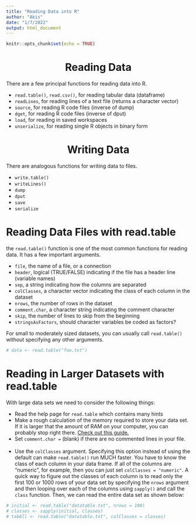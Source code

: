 ```yaml
---
title: "Reading Data into R"
author: "Akis"
date: "1/7/2022"
output: html_document
---
```


```r
knitr::opts_chunk$set(echo = TRUE)
```

<center> <h1> Reading Data </h1> </center>

There are a few principal functions for reading data into R.

* `read.table()`, `read.csv()`, for reading tabular data (dataframe)
* `readLines`, for reading lines of a text file (returns a character vector)
* `source `, for reading R code files (inverse of dump)
* `dget`, for reading R code files (inverse of dput)
* `load`, for reading in saved workspaces
* `unserialize`, for reading single R objects in binary form

<center> <h1> Writing Data </h1> </center>

There are analogous functions for writing data to files.

* `write.table()`
* `writeLines()`
* `dump`
* `dput`
* `save`
* `serialize`

# Reading Data Files with read.table

the `read.table()` function is one of the most common functions for reading data. It has a few important arguments.

* `file`, the name of a file, or a connection
* `header`, logical (TRUE/FALSE) indicating if the file has a header line (variable names)
* `sep`, a string indicating how the columns are separated
* `colClasses`, a character vector indicating the class of each column in the dataset
* `nrows`, the number of rows in the dataset
* `comment.char`, a character string indicating the comment character
* `skip`, the  number of lines to skip from the beginning
* `stringsAsFactors`, should character variables be coded as factors?

For small to moderately sized datasets, you can usually call `read.table()` without specifying any other arguments.

```r
# data <- read.table("foo.txt")
```

# Reading in Larger Datasets with read.table

With large data sets we need to consider the following things:

* Read the help page for `read.table` which contains many hints
* Make a rough calculation of the memory required to store your data set. If it is larger that the amount of RAM on your computer, you can probably stop right there. [Check out this guide.](https://medium.com/@robertopreste/tabular-data-memory-requirements-9881d2bf747a)
* Set `comment.char = ` (blank) if there are no commented lines in your file.
\
\
* Use the `colClasses` argument. Specifying this option instead of using the default can make `read.table()` run MUCH faster. You have to know the class of each column in your data frame. If all of the columns are "numeric", for example, then you can just set `colClasses = "numeric"`. A quick way to figure out the classes of each column is to read only the first 100 or 1000 rows of your data set by specifying the `nrows` argument and then looping over each of the columns using `sapply()` and call the `class` function. Then, we can read the entire data set as shown below:

```r
# initial <- read.table("datatable.txt", nrows = 100)
# classes <- sapply(initial, classes)
# tabAll <- read.table("datatable.txt", colClasses = classes)
```
